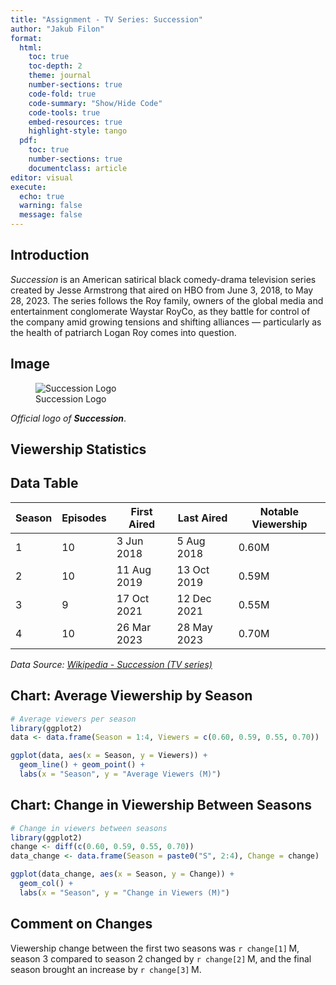 ---
title: "Assignment - TV Series: Succession"
author: "Jakub Filon"
format:
  html:
    toc: true
    toc-depth: 2
    theme: journal
    number-sections: true
    code-fold: true
    code-summary: "Show/Hide Code"
    code-tools: true
    embed-resources: true
    highlight-style: tango
  pdf:
    toc: true
    number-sections: true
    documentclass: article
editor: visual
execute:
  echo: true
  warning: false
  message: false
---

## Introduction

*Succession* is an American satirical black comedy-drama television series created by Jesse Armstrong that aired on HBO from June 3, 2018, to May 28, 2023. The series follows the Roy family, owners of the global media and entertainment conglomerate Waystar RoyCo, as they battle for control of the company amid growing tensions and shifting alliances — particularly as the health of patriarch Logan Roy comes into question.

## Image

![Succession Logo](https://upload.wikimedia.org/wikipedia/commons/thumb/7/79/Succession-logo.png/250px-Succession-logo.png)

*Official logo of **Succession***.

## Viewership Statistics

::: {.panel-tabset}

## Data Table

| Season | Episodes | First Aired | Last Aired  | Notable Viewership |
|--------|----------|-------------|-------------|--------------------|
| 1      | 10       | 3 Jun 2018  | 5 Aug 2018  | 0.60M              |
| 2      | 10       | 11 Aug 2019 | 13 Oct 2019 | 0.59M              |
| 3      | 9        | 17 Oct 2021 | 12 Dec 2021 | 0.55M              |
| 4      | 10       | 26 Mar 2023 | 28 May 2023 | 0.70M              |

*Data Source: [Wikipedia - Succession (TV series)](https://en.wikipedia.org/wiki/Succession_(TV_series))*

## Chart: Average Viewership by Season

```{r viewership_over_time, fig.cap="Average Viewership by Season"}
# Average viewers per season
library(ggplot2)
data <- data.frame(Season = 1:4, Viewers = c(0.60, 0.59, 0.55, 0.70))

ggplot(data, aes(x = Season, y = Viewers)) +
  geom_line() + geom_point() +
  labs(x = "Season", y = "Average Viewers (M)")
```

## Chart: Change in Viewership Between Seasons

```{r viewership_change, fig.cap="Change in Viewership Between Seasons"}
# Change in viewers between seasons
library(ggplot2)
change <- diff(c(0.60, 0.59, 0.55, 0.70))
data_change <- data.frame(Season = paste0("S", 2:4), Change = change)

ggplot(data_change, aes(x = Season, y = Change)) +
  geom_col() +
  labs(x = "Season", y = "Change in Viewers (M)")
```

:::

## Comment on Changes

Viewership change between the first two seasons was `r change[1]` M, season 3 compared to season 2 changed by `r change[2]` M, and the final season brought an increase by `r change[3]` M.
